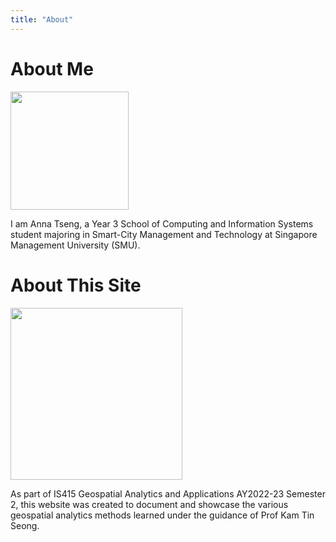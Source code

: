 ```yaml
---
title: "About"
---
```


# About Me

![](images/hello.png){fig-align="center" width="189"}

I am Anna Tseng, a Year 3 School of Computing and Information Systems student majoring in Smart-City Management and Technology at Singapore Management University (SMU).

# About This Site

![](images/smu-logo.jpg){fig-align="center" width="275"}

As part of IS415 Geospatial Analytics and Applications AY2022-23 Semester 2, this website was created to document and showcase the various geospatial analytics methods learned under the guidance of Prof Kam Tin Seong.

